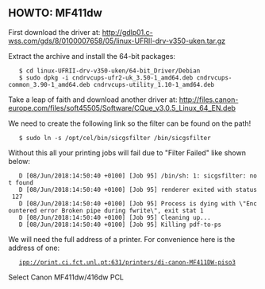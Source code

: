 == HOWTO: MF411dw ==

First download the driver at:
http://gdlp01.c-wss.com/gds/8/0100007658/05/linux-UFRII-drv-v350-uken.tar.gz

Extract the archive and install the 64-bit packages:

    $ cd linux-UFRII-drv-v350-uken/64-bit_Driver/Debian
    $ sudo dpkg -i cndrvcups-ufr2-uk_3.50-1_amd64.deb cndrvcups-common_3.90-1_amd64.deb cndrvcups-utility_1.10-1_amd64.deb

Take a leap of faith and download another driver at:
http://files.canon-europe.com/files/soft45505/Software/CQue_v3.0.5_Linux_64_EN.deb

We need to create the following link so the filter can be found on the path!

    $ sudo ln -s /opt/cel/bin/sicgsfilter /bin/sicgsfilter

Without this all your printing jobs will fail due to "Filter Failed" like shown below:

    D [08/Jun/2018:14:50:40 +0100] [Job 95] /bin/sh: 1: sicgsfilter: not found
    D [08/Jun/2018:14:50:40 +0100] [Job 95] renderer exited with status 127
    D [08/Jun/2018:14:50:40 +0100] [Job 95] Process is dying with \"Encountered error Broken pipe during fwrite\", exit stat 1
    D [08/Jun/2018:14:50:40 +0100] [Job 95] Cleaning up...
    D [08/Jun/2018:14:50:40 +0100] [Job 95] Killing pdf-to-ps

We will need the full address of a printer.
For convenience here is the address of one:

    ipp://print.ci.fct.unl.pt:631/printers/di-canon-MF411DW-piso3

Select Canon MF411dw/416dw PCL